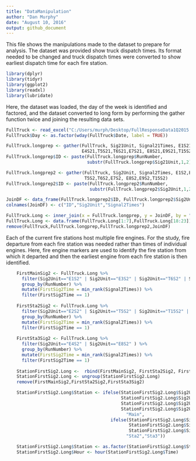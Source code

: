 ```yaml
---
title: "DataManipulation"
author: "Dan Murphy"
date: "August 10, 2016"
output: github_document
---
```


This file shows the manipulations made to the dataset to prepare for analysis.  The dataset was provided show truck dispatch times.  Its format needed to be changed and truck dispatch times were converted to show earliest dispatch time for each fire station.  

```r
library(dplyr)
library(tidyr)
library(ggplot2)
library(readxl)
library(lubridate)
```

Here, the dataset was loaded, the day of the week is identified and factored, and the dataset converted to long form by performing the gather function twice and joining the resulting data sets.  

```r
FullTruck <- read_excel("C:/Users/murph/Desktop/FullResponseData1Q2015.xlsx")
FullTruck$Day <- as.factor(wday(FullTruck$Date, label = TRUE))

FullTruck.longprep <- gather(FullTruck, Sig21Unit, Signal21Times, E1S21,E2S21,E3S21,
                             E4S21,T5S21,T6S21,E7S21, E8S21,E9S21,T15S21)
FullTruck.longprep$ID <- paste(FullTruck.longprep$RunNumber,
                               substr(FullTruck.longprep$Sig21Unit,1,2), sep=":")

FullTruck.longprep2 <- gather(FullTruck, Sig2Unit, Signal2Times, E1S2,E2S2,E3S2,E4S2,
                              T5S2,T6S2,E7S2, E8S2,E9S2,T15S2)
FullTruck.longprep2$ID <- paste(FullTruck.longprep2$RunNumber,
                                substr(FullTruck.longprep2$Sig2Unit,1,2), sep=":")

JoinDF <- data_frame(FullTruck.longprep2$ID, FullTruck.longprep2$Sig2Unit, FullTruck.longprep2$Signal2Times)
colnames(JoinDF) <- c("ID","Sig2Unit","Signal2Times")

FullTruck.Long <- inner_join(x = FullTruck.longprep, y = JoinDF, by = "ID", all = TRUE)
FullTruck.Long <- data.frame(FullTruck.Long[1:7],FullTruck.Long[18:23])
remove(FullTruck,FullTruck.longprep,FullTruck.longprep2,JoinDF)
```

Each of the current fire stations host multiple fire engines.  For the study, fire departure from each fire station was needed rather than times of individual engines.  Here, fire engine markers are used to identify the fire station from which it departed and then the earliest engine from each fire station is then identified.


```r
    FirstMainSig2 <- FullTruck.Long %>% 
      filter(Sig2Unit=="E1S2" | Sig2Unit=="E3S2" | Sig2Unit=="T6S2" | Sig2Unit=="E7S2" ) %>%
      group_by(RunNumber) %>% 
      mutate(FirstSig2Time = min_rank(Signal2Times)) %>% 
      filter(FirstSig2Time == 1)
      
    FirstSta2Sig2 <- FullTruck.Long %>% 
      filter(Sig2Unit=="E2S2" | Sig2Unit=="T5S2" | Sig2Unit=="T15S2" | Sig2Unit=="E9S2" ) %>%
      group_by(RunNumber) %>% 
      mutate(FirstSig2Time = min_rank(Signal2Times)) %>% 
      filter(FirstSig2Time == 1)
    
    FirstSta3Sig2 <- FullTruck.Long %>% 
      filter(Sig2Unit=="E4S2" | Sig2Unit=="E8S2" ) %>%
      group_by(RunNumber) %>% 
      mutate(FirstSig2Time = min_rank(Signal2Times)) %>% 
      filter(FirstSig2Time == 1)
    
    StationFirstSig2.Long <-  rbind(FirstMainSig2, FirstSta2Sig2, FirstSta3Sig2)
    StationFirstSig2.Long <- ungroup(StationFirstSig2.Long)
    remove(FirstMainSig2,FirstSta2Sig2,FirstSta3Sig2)

    StationFirstSig2.Long$Station <- ifelse(StationFirstSig2.Long$Sig2Unit == "E1S2" | 
                                            StationFirstSig2.Long$Sig2Unit == "E3S2" |
                                            StationFirstSig2.Long$Sig2Unit == "E7S2" | 
                                            StationFirstSig2.Long$Sig2Unit == "T6S2",
                                              "Main",
                                        ifelse(StationFirstSig2.Long$Sig2Unit == "E2S2" | 
                                               StationFirstSig2.Long$Sig2Unit == "E8S2" | 
                                               StationFirstSig2.Long$Sig2Unit == "T5S2",
                                              "Sta2","Sta3")) 

    StationFirstSig2.Long$Station <- as.factor(StationFirstSig2.Long$Station)
    StationFirstSig2.Long$Hour <- hour(StationFirstSig2.Long$Time)

```